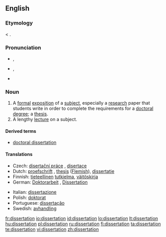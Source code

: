 ==English==

===Etymology===
{{etyl|la}} {{term|dissertationem}} < {{term|dissertare}}.

===Pronunciation===
* {{a|RP}} {{IPA|/ˌdɪsəˈteɪʃən/}}, {{SAMPA|/%dIs@"teIS@n/}}
* {{a|GenAm}} {{IPA|/ˌdɪsɚˈteɪʃən/}}, {{SAMPA|/%dIs@`"teIS@n/}}
* {{rhymes|eɪʃǝn}}

===Noun===
{{en-noun}}

# A [[formal]] [[exposition]] of a [[subject]], especially a [[research]] paper that students write in order to complete the requirements for a [[doctoral]] [[degree]]; a [[thesis]].
# A lengthy [[lecture]] on a subject.

====Derived terms====
* [[doctoral dissertation]]

====Translations====
{{trans-top|formal exposition of a subject}}
* Czech: [[disertační práce]] {{f}}, [[disertace]] {{f}}
* Dutch: [[proefschrift]] {{n}}, [[thesis]] {{f}} ([[Flemish]]), [[dissertatie]] {{f}}
* Finnish: [[tieteellinen]] [[tutkielma]], [[väitöskirja]]
* German: [[Doktorarbeit]] {{f}}, [[Dissertation]] {{f}}
{{trans-mid}}
* Italian: [[dissertazione]]
* Polish: [[doktorat]] {{m}}
* Portuguese: [[dissertação]]
* Swedish: [[avhandling]]
{{trans-bottom}}

[[fr:dissertation]]
[[io:dissertation]]
[[id:dissertation]]
[[lo:dissertation]]
[[lt:dissertation]]
[[hu:dissertation]]
[[pl:dissertation]]
[[ru:dissertation]]
[[fi:dissertation]]
[[ta:dissertation]]
[[te:dissertation]]
[[vi:dissertation]]
[[zh:dissertation]]